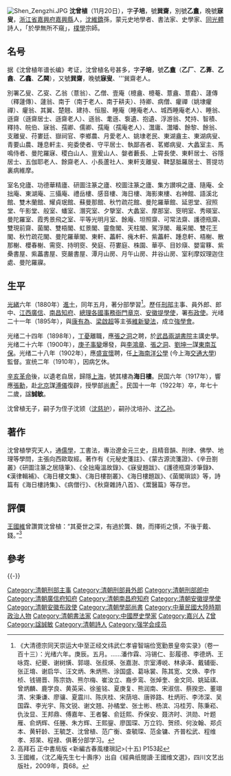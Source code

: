 [[File:Shen_Zengzhi.JPG|thumb]]
'''沈曾植'''（{{bd|1850年||1922年|catIdx=S}}11月20日），字'''子培'''，號'''巽齋'''，別號'''乙盫'''，晚號'''寐叟'''，[[浙江省|浙江省]][[嘉興府|嘉興府]][[嘉興縣|嘉興縣]]人，[[沈維鐈|沈維鐈]]孫，蒙元史地學者、書法家、史學家、[[同光體|同光體]]詩人，「於學無所不窺」，[[樸學|樸學]]宗師。

==名号==
据《沈曾植年谱长编》考证，沈曾植名号甚多，字'''子培'''，號'''乙盦'''（'''乙厂'''、'''乙葊'''、'''乙酓'''、'''乙龕'''、'''乙閪'''），又號'''巽齋'''，晚號'''寐叟'''、'''巽齋老人。

別署乙叟、乙叜、乙翁（薏翁）、乙僧、壹庵（檍盦、檍菴、薏盦、薏龕）、蘧傳（釋蘧傳）、蘧翁、南于（南于老人、南于耕夫）、持卿、病僧、癯禪（姚埭癯禪）、癯翁、其翼、楚翹、建持、恒服、睡庵（睡庵老人、城西睡庵老人）、睡翁、遜齋（遜齋居士、遜齋老人）、遜翁、耄遜、袌遺、抱遺、浮游翁、梵持、智積、釋持、皖伯、寐翁、孺卿、儒卿、孺庵（孺庵老人）、灊庸、灊皤、餘黎、餘翁、支離叟、苻婁廷、嶽祠官、李鄉農、月愛老人、姚埭老民、東湖盦主、東湖病叟、青要山農、踵息軒主、宛委使者、守平居士、執鄙吝者、茗鄉病叟、大蠡室主、馬鳴侍者、曼陀羅寐、稷白山人、亶爰山人、媻者藪長、上霄長使、東軒居士、谷隱居士、五伽耶老人、餘齋老人、小長蘆社人、東軒支離叟、鞞瑟胝羅居士、菩提坊裏病維摩。

室名兌廬、功德華精廬、研圖注篆之廬、校圖注篆之廬、集方讃唄之廬、隨庵、全拙庵、東湖庵、三攝庵、禮岳樓、感音樓、海日樓、海影東樓、右神館、語溪北館、雙木蘭館、耀貞珉館、蘇曼那館、秋竹疏花館、曼陀羅華館、延恩堂、寂照堂、午影堂、般室、蟠室、潛究室、夕擥室、大蠡室、摩那室、窔明室、秀暎室、曼陀羅室、霞秀景飛之室、平等光明月室、餘庵、坦照齋、可常法齋、護德瓶齋、雙現前齋、菌閣、雙梧閣、虹景閣、靈詹閣、天柱閣、駕浮閣、鼂采閣、雙花王閣、秋竹疏花閣、曼陀羅華閣、東軒、藟軒、瘣木軒、紫藟軒、踵息軒、梧榭、散那榭、櫻春榭、需窔、持明窔、癸庭、苻婁庭、株園、華亭、目妙廎、嬰甯簃、紫櫐書屋、紫藟書屋、窔嚴書屋、潭月山房、月午山房、井谷山房、室利摩奴理迦住處、曼陀羅寱。

==生平==
[[光緒|光緒]]六年（1880年）[[進士|進士]]，同年五月，著分部學習<ref>《大清德宗同天崇运大中至正经文纬武仁孝睿智端俭宽勤景皇帝实录》（卷一百十三）：光绪六年。庚辰。五月。……潘作霖、冯锡仁、彭履德、李德炳、王咏霓、纪夔、谢树熿、郭翊、张叔煐、张嘉澍、宗室溥㟋、林承泽、戴辅衟、张正堉、谢启华、汪文炳、朱炳熊、涂国盛、葛咏裳、陈其宽、文焕、李作桢、钱锡晋、陈宗妫、熊尔梅、崔汝立、裔步鸾、张焯奎、金文同、姚延祺、曾炳麟、鹿学良、黄英采、徐鉴铭、夏庚复、熊润南、宋淑信、蔡揆忠、董翊清、宋秉谦、廖骧、夏震川、陈庆桂、宋荫培、唐骅路、杜炳珩、李沛深、吴国霖、李光宇、陈文锐、谢文翘、孙橘堂、张士彬、杨滨、冯桂芳、陈秉崧、仇汝显、王邦鼎、傅嘉年、王者馨、俞廷熙、乔保安、聂济时、洪勋、叶题雁、俞炳辉、任塍、朱方辉、王熙鋆、廖国琛、万立钧、贺颀、何汝翰、郑贞本、黄轩龄、王毓芝、沈曾植、范广衡、查毓琛、范金镛、齐普松武、程维孝、郑杲、程禄、俱著分部学习。</ref>。歷任[[刑部|刑部]]主事、員外郎、郎中、[[江西|江西]][[廣信|廣信]]、[[南昌|南昌]][[知府|知府]]、[[總理各國事務衙門|總理各國事務衙門]][[章京|章京]]、[[安徽|安徽]][[提學使|提學使]]，署[[布政使|布政使]]。光绪二十一年（1895年），與[[康有為|康有為]]、[[梁啟超|梁啟超]]等主張[[維新變法|維新變法]]，成立[[強學會|強學會]]。

光绪二十四年（1898年），[[丁憂|丁憂]]離職，應[[張之洞|張之洞]]之聘，於[[武昌|武昌]][[兩湖書院|兩湖書院]]主講史學。光绪二十六年（1900年），[[庚子事變|庚子事變]]爆發，與[[李鴻章|李鴻章]]、[[張之洞|張之洞]]、[[劉坤一|劉坤一]]謀[[東南互保|東南互保]]。光绪二十八年（1902年），應[[盛宣懷|盛宣懷]]聘，任[[上海|上海]][[南洋公學|南洋公學]] (今上海[[交通大學|交通大學]]) 監督。宣统二年（1910年），因病乞休。

[[辛亥革命|辛亥革命]]後，以遺老自居，歸隱[[上海|上海]]，號其樓為'''海日樓'''。民国六年（1917年），響應[[張勳|張勳]]，赴[[北京|北京]]謀[[溥儀|溥儀]]復辟，授學部[[尚書|尚書]]<ref>高拜石 正中書局版 <新編古春風樓瑣記>(十五) P153起</ref> 。民国十一年（1922年）卒，年七十二歲，諡'''誠敏'''。

沈曾植无子，嗣子为侄子沈颎（[[沈慈护|沈慈护]]），嗣孙沈培孙、[[沈乙孙|沈乙孙]]。

==著作==
沈曾植學究天人，通[[儒學|儒學]]，工書法，專治遼金元三史，且精音韻、刑律、佛學、地理等學問，主張向西歐取經。著作有《元秘史箋註》、《蒙古源流箋證》、《辛丑劄叢》《研圖注篆之居隨筆》、《全拙庵溫故錄》、《寐叟題跋》、《護德瓶齋涉筆錄》、《漢律輯補》、《海日樓文集》、《海日樓劄叢》、《海日樓題跋》、《菌閣瑣談》等，詩篇有《海日樓詩集》、《病僧行》、《秋齋雜詩八首》、《鬻醫篇》等存世。

==評價==
[[王國維|王國維]]曾讚賞沈曾植：“其憂世之深，有過於龔、魏，而擇術之慎，不後于戴、錢。”<ref>王國維，〈沈乙庵先生七十壽序〉出自《經典纸閱讀·王國维文選》，四川文艺出版社，2009年，頁68。</ref>

==參考==
{{reflist}}

{{-}}
{{光绪六年庚辰科殿试金榜}}
{{清朝欽命憲政編查館職官}}
{{DEFAULTSORT:Shen沈}}
[[Category:清朝刑部主事|Category:清朝刑部主事]]
[[Category:清朝刑部員外郎|Category:清朝刑部員外郎]]
[[Category:清朝刑部郎中|Category:清朝刑部郎中]]
[[Category:清朝廣信府知府|Category:清朝廣信府知府]]
[[Category:清朝南昌府知府|Category:清朝南昌府知府]]
[[Category:清朝安徽提學使|Category:清朝安徽提學使]]
[[Category:清朝安徽布政使|Category:清朝安徽布政使]]
[[Category:清朝學部尚書|Category:清朝學部尚書]]
[[Category:中華民國大陸時期政治人物|Category:中華民國大陸時期政治人物]]
[[Category:清朝書法家|Category:清朝書法家]]
[[Category:中國歷史學家|Category:中國歷史學家]]
[[Category:嘉兴人|Category:嘉兴人]]
[[Category:沈姓|Z曾]]
[[Category:諡誠敏|Category:諡誠敏]]
[[Category:清朝詩人|Category:清朝詩人]]
[[Category:强学会成员|Category:强学会成员]]